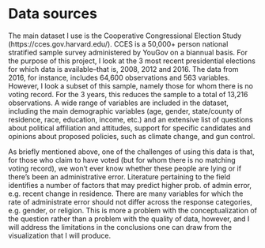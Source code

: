 # Data sources

The main dataset I use is the Cooperative Congressional Election Study (https://cces.gov.harvard.edu/). CCES is a 50,000+ person national stratified sample survey administered by YouGov on a biannual basis. For the purpose of this project, I look at the 3 most recent presidential elections for which data is available--that is, 2008, 2012 and 2016. The data from 2016, for instance, includes 64,600 observations and 563 variables. However, I look a subset of this sample, namely those for whom there is no voting record. For the 3 years, this reduces the sample to a total of 13,216 observations. A wide range of variables are included in the dataset, including the main demographic variables (age, gender, state/county of residence, race, education, income, etc.) and an extensive list of questions about political affiliation and attitudes, support for specific candidates and opinions about proposed policies, such as climate change, and gun control.

As briefly mentioned above, one of the challenges of using this data is that, for those who claim to have voted (but for whom there is no matching voting record), we won't ever know whether these people are lying or if there's been an administrative error. Literature pertaining to the field identifies a number of factors that may predict higher prob. of admin error, e.g. recent change in residence. There are many variables for which the rate of administrate error should not differ across the response categories, e.g. gender, or religion. This is more a problem with the conceptualization of the question rather than a problem with the quality of data, however, and I will address the limitations in the conclusions one can draw from the visualization that I will produce.